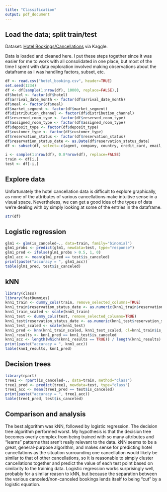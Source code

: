 ```yaml
---
title: "Classification"
output: pdf_document
---
```


## Load the data; split train/test

Dataset: [Hotel Bookings/Cancellations](https://www.kaggle.com/datasets/mojtaba142/hotel-booking) via Kaggle.

Data is loaded and cleaned here. I put these steps together since it was easier for me to work with all consolidated in one place, but most of the time I spent with data exploration involved making observations about the dataframe as I was handling factors, subset, etc.

```r
df <- read.csv("hotel_booking.csv", header=TRUE)
set.seed(1234)
df <- df[sample(1:nrow(df), 10000, replace=FALSE),]
df$hotel <- factor(df$hotel)
df$arrival_date_month <- factor(df$arrival_date_month)
df$meal <- factor(df$meal)
df$market_segment <- factor(df$market_segment)
df$distribution_channel <- factor(df$distribution_channel)
df$reserved_room_type <- factor(df$reserved_room_type)
df$assigned_room_type <- factor(df$assigned_room_type)
df$deposit_type <- factor(df$deposit_type)
df$customer_type <- factor(df$customer_type)
df$reservation_status <- factor(df$reservation_status)
df$reservation_status_date <- as.Date(df$reservation_status_date)
df <- subset(df, select=-c(agent, company, country, credit_card, email, name, phone.number, reservation_status))

i <- sample(1:nrow(df), 0.8*nrow(df), replace=FALSE)
train <- df[i,]
test <- df[-i,]
```

## Explore data

Unfortunately the hotel cancellation data is difficult to explore graphically, as none of the attributes of various cancellations make intuitive sense in a visual space. Nevertheless, we can get a good idea of the types of data we're dealing with by simply looking at some of the entries in the dataframe.

```r
str(df)
```

## Logistic regression

```r
glm1 <- glm(is_canceled~., data=train, family="binomial")
glm1_probs <- predict(glm1, newdata=test, type="response")
glm1_pred <- ifelse(glm1_probs > 0.5, 1, 0)
glm1_acc <- mean(glm1_pred == test$is_canceled)
print(paste("accuracy = ", glm1_acc))
table(glm1_pred, test$is_canceled)
```

## kNN

```r
library(class)
library(fastDummies)
knn1_train <- dummy_cols(train, remove_selected_columns=TRUE)
knn1_train$reservation_status_date <- as.numeric(knn1_train$reservation_status_date)
knn1_train_scaled <- scale(knn1_train)
knn1_test <- dummy_cols(test, remove_selected_columns=TRUE)
knn1_test$reservation_status_date <- as.numeric(knn1_test$reservation_status_date)
knn1_test_scaled <- scale(knn1_test)
knn1_pred <- knn(knn1_train_scaled, knn1_test_scaled, cl=knn1_train$is_canceled, k=3)
knn1_results <- knn1_pred == knn1_test$is_canceled
knn1_acc <- length(which(knn1_results == TRUE)) / length(knn1_results)
print(paste("accuracy = ", knn1_acc))
table(knn1_results, knn1_pred)
```

## Decision trees

```r
library(rpart)
tree1 <- rpart(is_canceled~., data=train, method="class")
tree1_pred <- predict(tree1, newdata=test, type="class")
tree1_acc <- mean(tree1_pred == test$is_canceled)
print(paste("accuracy = ", tree1_acc))
table(tree1_pred, test$is_canceled)
```

## Comparison and analysis

The best algorithm was kNN, followed by logistic regression. The decision tree algorithm performed worst. My hypothesis is that the decision tree becomes overly complex from being trained with so many attributes and "learns" patterns that aren't really relevant to the data. kNN seems to be a great, general-purpose algorithm, and makes sense for predicting hotel cancellations as the situation surrounding one cancellation would likely be similar to that of other cancellations, so it is reasonable to simply cluster cancellations together and predict the value of each test point based on similarity to the training data. Logistic regression works surprisingly well, probably for a similar reason to kNN, but because the separation between the various canceled/non-canceled bookings lends itself to being "cut" by a logistic equation.